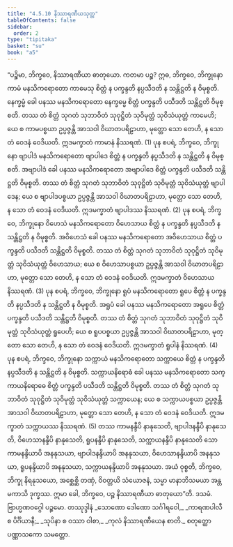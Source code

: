 ```yaml
---
title: "4.5.10 နိဿာရဏီယသုတ္တ"
tableOfContents: false
sidebar:
  order: 2
type: "tipitaka"
basket: "su"
book: "a5"
---
```



<DynamicBreadcrumb />

<Division number="200" book="a5">

<Paragraph number="1180" book="a5">
“ပဉ္စိမာ, ဘိက္ခဝေ, နိဿာရဏီယာ ဓာတုယော. ကတမာ ပဉ္စ? ဣဓ, ဘိက္ခဝေ, ဘိက္ခုနော ကာမံ မနသိကရောတော ကာမေသု စိတ္တံ န ပက္ခန္ဒတိ နပ္ပသီဒတိ န သန္တိဋ္ဌတိ န ဝိမုစ္စတိ. နေက္ခမ္မံ ခေါ ပနဿ မနသိကရောတော နေက္ခမ္မေ စိတ္တံ ပက္ခန္ဒတိ ပသီဒတိ သန္တိဋ္ဌတိ ဝိမုစ္စတိ. တဿ တံ စိတ္တံ သုဂတံ သုဘာဝိတံ သုဝုဋ္ဌိတံ သုဝိမုတ္တံ သုဝိသံယုတ္တံ ကာမေဟိ; ယေ စ ကာမပစ္စယာ ဥပ္ပဇ္ဇန္တိ အာသဝါ ဝိဃာတပရိဠာဟာ, မုတ္တော သော တေဟိ, န သော တံ ဝေဒနံ ဝေဒိယတိ. ဣဒမက္ခာတံ ကာမာနံ နိဿရဏံ. (1)
</Paragraph>

<Paragraph number="1181" book="a5">
ပုန စပရံ, ဘိက္ခဝေ, ဘိက္ခုနော ဗျာပါဒံ မနသိကရောတော ဗျာပါဒေ စိတ္တံ န ပက္ခန္ဒတိ နပ္ပသီဒတိ န သန္တိဋ္ဌတိ န ဝိမုစ္စတိ. အဗျာပါဒံ ခေါ ပနဿ မနသိကရောတော အဗျာပါဒေ စိတ္တံ ပက္ခန္ဒတိ ပသီဒတိ သန္တိဋ္ဌတိ ဝိမုစ္စတိ. တဿ တံ စိတ္တံ သုဂတံ သုဘာဝိတံ သုဝုဋ္ဌိတံ သုဝိမုတ္တံ သုဝိသံယုတ္တံ ဗျာပါဒေန; ယေ စ ဗျာပါဒပစ္စယာ ဥပ္ပဇ္ဇန္တိ အာသဝါ ဝိဃာတပရိဠာဟာ, မုတ္တော သော တေဟိ, န သော တံ ဝေဒနံ ဝေဒိယတိ. ဣဒမက္ခာတံ ဗျာပါဒဿ နိဿရဏံ. (2)
</Paragraph>

<Paragraph number="1182" book="a5">
ပုန စပရံ, ဘိက္ခဝေ, ဘိက္ခုနော ဝိဟေသံ မနသိကရောတော ဝိဟေသာယ စိတ္တံ န ပက္ခန္ဒတိ နပ္ပသီဒတိ န သန္တိဋ္ဌတိ န ဝိမုစ္စတိ. အဝိဟေသံ ခေါ ပနဿ မနသိကရောတော အဝိဟေသာယ စိတ္တံ ပက္ခန္ဒတိ ပသီဒတိ သန္တိဋ္ဌတိ ဝိမုစ္စတိ. တဿ တံ စိတ္တံ သုဂတံ သုဘာဝိတံ သုဝုဋ္ဌိတံ သုဝိမုတ္တံ သုဝိသံယုတ္တံ ဝိဟေသာယ; ယေ စ ဝိဟေသာပစ္စယာ ဥပ္ပဇ္ဇန္တိ အာသဝါ ဝိဃာတပရိဠာဟာ, မုတ္တော သော တေဟိ, န သော တံ ဝေဒနံ ဝေဒိယတိ. ဣဒမက္ခာတံ ဝိဟေသာယ နိဿရဏံ. (3)
</Paragraph>

<Paragraph number="1183" book="a5">
ပုန စပရံ, ဘိက္ခဝေ, ဘိက္ခုနော ရူပံ မနသိကရောတော ရူပေ စိတ္တံ န ပက္ခန္ဒတိ နပ္ပသီဒတိ န သန္တိဋ္ဌတိ န ဝိမုစ္စတိ. အရူပံ ခေါ ပနဿ မနသိကရောတော အရူပေ စိတ္တံ ပက္ခန္ဒတိ ပသီဒတိ သန္တိဋ္ဌတိ ဝိမုစ္စတိ. တဿ တံ စိတ္တံ သုဂတံ သုဘာဝိတံ သုဝုဋ္ဌိတံ သုဝိမုတ္တံ သုဝိသံယုတ္တံ ရူပေဟိ; ယေ စ ရူပပစ္စယာ ဥပ္ပဇ္ဇန္တိ အာသဝါ ဝိဃာတပရိဠာဟာ, မုတ္တော သော တေဟိ, န သော တံ ဝေဒနံ ဝေဒိယတိ. ဣဒမက္ခာတံ ရူပါနံ နိဿရဏံ. (4)
</Paragraph>

<Paragraph number="1184" book="a5">
ပုန စပရံ, ဘိက္ခဝေ, ဘိက္ခုနော သက္ကာယံ မနသိကရောတော သက္ကာယေ စိတ္တံ န ပက္ခန္ဒတိ နပ္ပသီဒတိ န သန္တိဋ္ဌတိ န ဝိမုစ္စတိ. သက္ကာယနိရောဓံ ခေါ ပနဿ မနသိကရောတော သက္ကာယနိရောဓေ စိတ္တံ ပက္ခန္ဒတိ ပသီဒတိ သန္တိဋ္ဌတိ ဝိမုစ္စတိ. တဿ တံ စိတ္တံ သုဂတံ သုဘာဝိတံ သုဝုဋ္ဌိတံ သုဝိမုတ္တံ သုဝိသံယုတ္တံ သက္ကာယေန; ယေ စ သက္ကာယပစ္စယာ ဥပ္ပဇ္ဇန္တိ အာသဝါ ဝိဃာတပရိဠာဟာ, မုတ္တော သော တေဟိ, န သော တံ ဝေဒနံ ဝေဒိယတိ. ဣဒမက္ခာတံ သက္ကာယဿ နိဿရဏံ. (5)
</Paragraph>

<Paragraph number="1185" book="a5">
တဿ ကာမနန္ဒီပိ နာနုသေတိ, ဗျာပါဒနန္ဒီပိ နာနုသေတိ, ဝိဟေသာနန္ဒီပိ နာနုသေတိ, ရူပနန္ဒီပိ နာနုသေတိ, သက္ကာယနန္ဒီပိ နာနုသေတိ သော ကာမနန္ဒိယာပိ အနနုသယာ, ဗျာပါဒနန္ဒိယာပိ အနနုသယာ, ဝိဟေသာနန္ဒိယာပိ အနနုသယာ, ရူပနန္ဒိယာပိ အနနုသယာ, သက္ကာယနန္ဒိယာပိ အနနုသယာ. အယံ ဝုစ္စတိ, ဘိက္ခဝေ, ဘိက္ခု နိရနုသယော, အစ္ဆေစ္ဆိ တဏှံ, ဝိဝတ္တယိ သံယောဇနံ, သမ္မာ မာနာဘိသမယာ အန္တမကာသိ ဒုက္ခဿ. ဣမာ ခေါ, ဘိက္ခဝေ, ပဉ္စ နိဿာရဏီယာ ဓာတုယော”တိ.

</Paragraph>
</Division>

<Paragraph number="1186" type="center" book="a5">
ဒသမံ.



</Paragraph>

<Paragraph number="1187" type="center" book="a5">
ဗြာဟ္မဏဝဂ္ဂေါ ပဉ္စမော.



</Paragraph>

<Paragraph number="1188" type="center" book="a5">
တဿုဒ္ဒါနံ


</Paragraph>

<Paragraph number="1189" type="verses" book="a5">
_သောဏော ဒေါဏော သင်္ဂါရဝေါ,_  
_ကာရဏပါလီ စ ပိင်္ဂိယာနီ;_  
_သုပိနာ စ ဝဿာ ဝါစာ,_  
_ကုလံ နိဿာရဏီယေန စာတိ._  


</Paragraph>

<Paragraph number="1190" type="center" book="a5">
စတုတ္ထော ပဏ္ဏာသကော သမတ္တော.
</Paragraph>